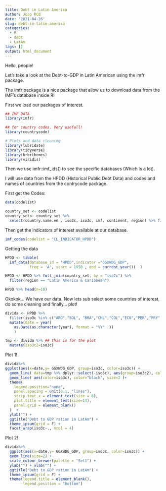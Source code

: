```yaml
---
title: Debt in Latin America
author: Joao RCB
date: '2021-04-26'
slug: debt-in-latin-america
categories:
  - R
  - debt
  - LatAm
tags: []
output: html_document
---
```



Hello, people!

Let's take a look at the Debt-to-GDP in Latin American using the imfr package.

The imfr package is a nice package that allow us to download data from the IMF's database inside R!

First we load our packages of interest.
```r
## IMF DATA
library(imfr) 

## for country codes. Very usefull!
library(countrycode) 

# Plots and data cleaning
library(lubridate) 
library(tidyverse)
library(hrbrthemes)
library(viridis)

```

Then we use imfr::imf_ids() to see the specific databases (Which is a lot).

I will use data from the HPDD (Historical Public Debt Data) and codes and names of countries from the contrycode package. 


First get the Codes:
```r
data(codelist)

country_set <- codelist
country_set<- country_set %>% 
  select(country.name.en , iso2c, iso3c, imf, continent, region) %>% filter(!is.na(imf) & !is.na(iso2c))


```



Then get the indicators of interest available at our database.
```r
imf_codes(codelist = "CL_INDICATOR_HPDD")

```

Getting the data
```r

HPDD <- tibble(
  imf_data(database_id = "HPDD",indicator ="GGXWDG_GDP",
           freq = 'A', start = 1950 , end = current_year())  ) 

HPDD <- HPDD %>% full_join(country_set, by = "iso2c") %>% 
  filter(region == "Latin America & Caribbean") 

HPDD %>% head(n=10)

```

Okokok... We have our data. Now lets sub select some countries of interest, do some cleaning and finally... plot!



```r

divida <- HPDD %>% 
  filter(iso3c %in% c("ARG","BOL", "BRA","CHL","COL","ECU","PER","PRY","URY","VEN")) %>% 
  mutate(date = year(
    as.Date(as.character(year), format = "%Y"  )) 
    )

tmp <- divida %>% ## this is for the plot
  mutate(iso3c2=iso3c)

```
  

Plot 1!

```r

divida%>% 
ggplot(aes(x=date,y= GGXWDG_GDP, group=iso3c, color=iso3c)) +
  geom_line( data=tmp %>% dplyr::select(-iso3c), aes(group=iso3c2), color="grey", size=2, alpha=0.5) +
  geom_line( aes(color=iso3c), color="black", size=2 )+
  theme(
    legend.position="none",
    panel.spacing = unit(0.1, "lines"),
    strip.text.x = element_text(size = 8),
    plot.title = element_text(size=14),
    panel.grid = element_blank()
  )  +
  ylab("") +
  ggtitle("Debt to GDP ration in LatAm") +
  theme_ipsum(grid = F) + 
  facet_wrap(iso3c~., ncol = 4)

```




Plot 2! 

```r

divida%>% 
  ggplot(aes(x=date,y= GGXWDG_GDP, group=iso3c, color=iso3c)) +
  geom_line(size=2) + 
  scale_colour_brewer(palette = "Set1") +
  ylab("") + xlab("") +
  ggtitle("Debt to GDP ration in LatAm") +
  theme_ipsum(grid = F) +
  theme(legend.title = element_blank(),
        legend.position = "bottom")
```

